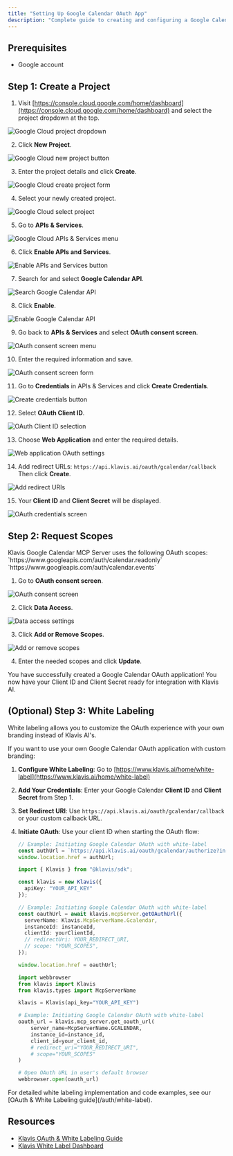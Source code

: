 ```yaml
---
title: "Setting Up Google Calendar OAuth App"
description: "Complete guide to creating and configuring a Google Calendar OAuth application"
---
```


## Prerequisites

- Google account

## Step 1: Create a Project

1. Visit [https://console.cloud.google.com/home/dashboard](https://console.cloud.google.com/home/dashboard) and select the project dropdown at the top.

<img src="/images/knowledge-base/google_calendar_oauth_app/step1_box.png" alt="Google Cloud project dropdown" />

2. Click **New Project**.

<img src="/images/knowledge-base/google_calendar_oauth_app/step2_new_project.png" alt="Google Cloud new project button" />

3. Enter the project details and click **Create**.

<img src="/images/knowledge-base/google_calendar_oauth_app/step3_create.png" alt="Google Cloud create project form" />

4. Select your newly created project.

<img src="/images/knowledge-base/google_calendar_oauth_app/step4_select_project.png" alt="Google Cloud select project" />

5. Go to **APIs & Services**.

<img src="/images/knowledge-base/google_calendar_oauth_app/step5_apis_and_services.png" alt="Google Cloud APIs & Services menu" />

6. Click **Enable APIs and Services**.

<img src="/images/knowledge-base/google_calendar_oauth_app/step6_enable_api_services.png" alt="Enable APIs and Services button" />

7. Search for and select **Google Calendar API**.

<img src="/images/knowledge-base/google_calendar_oauth_app/step7_select_calendar.png" alt="Search Google Calendar API" />

8. Click **Enable**.

<img src="/images/knowledge-base/google_calendar_oauth_app/step8_enable.png" alt="Enable Google Calendar API" />

9. Go back to **APIs & Services** and select **OAuth consent screen**.

<img src="/images/knowledge-base/google_calendar_oauth_app/step9_oauth_screen.png" alt="OAuth consent screen menu" />

10. Enter the required information and save.

<img src="/images/knowledge-base/google_calendar_oauth_app/step10_info.png" alt="OAuth consent screen form" />

11. Go to **Credentials** in APIs & Services and click **Create Credentials**.

<img src="/images/knowledge-base/google_calendar_oauth_app/step11_CreateCredentials.png" alt="Create credentials button" />

12. Select **OAuth Client ID**.

<img src="/images/knowledge-base/google_calendar_oauth_app/step12_OAuthClientID.png" alt="OAuth Client ID selection" />

13. Choose **Web Application** and enter the required details.

<img src="/images/knowledge-base/google_calendar_oauth_app/step13_WebApplication.png" alt="Web application OAuth settings" />

14. Add redirect URLs:
    `https://api.klavis.ai/oauth/gcalendar/callback`
    Then click **Create**.

<img src="/images/knowledge-base/google_calendar_oauth_app/step14_redirect_uri.png" alt="Add redirect URIs" />

15. Your **Client ID** and **Client Secret** will be displayed.

<img src="/images/knowledge-base/google_calendar_oauth_app/step15_credentials.png" alt="OAuth credentials screen" />


## Step 2: Request Scopes

<Note>
Klavis Google Calendar MCP Server uses the following OAuth scopes:
`https://www.googleapis.com/auth/calendar.readonly`
`https://www.googleapis.com/auth/calendar.events`
</Note>

1. Go to **OAuth consent screen**.

<img src="/images/knowledge-base/google_calendar_oauth_app/scope1_oauth.png" alt="OAuth consent screen" />

2. Click **Data Access**.

<img src="/images/knowledge-base/google_calendar_oauth_app/scope2_data_access.png" alt="Data access settings" />

3. Click **Add or Remove Scopes**.

<img src="/images/knowledge-base/google_calendar_oauth_app/scope3_add_scopes.png" alt="Add or remove scopes" />

4. Enter the needed scopes and click **Update**.

<Check>
You have successfully created a Google Calendar OAuth application! You now have your Client ID and Client Secret ready for integration with Klavis AI.
</Check>

## (Optional) Step 3: White Labeling

<Note>
White labeling allows you to customize the OAuth experience with your own branding instead of Klavis AI's.
</Note>

If you want to use your own Google Calendar OAuth application with custom branding:

1. **Configure White Labeling**: Go to [https://www.klavis.ai/home/white-label](https://www.klavis.ai/home/white-label)
2. **Add Your Credentials**: Enter your Google Calendar **Client ID** and **Client Secret** from Step 1.
3. **Set Redirect URI**: Use `https://api.klavis.ai/oauth/gcalendar/callback` or your custom callback URL.
4. **Initiate OAuth**: Use your client ID when starting the OAuth flow:

   <CodeGroup>
   
   ```javascript without SDK
   // Example: Initiating Google Calendar OAuth with white-label
   const authUrl = `https://api.klavis.ai/oauth/gcalendar/authorize?instance_id=${instanceId}&client_id=${yourClientId}`;
   window.location.href = authUrl;
   ```
   
   ```typescript TypeScript SDK
   import { Klavis } from "@klavis/sdk";
   
   const klavis = new Klavis({
     apiKey: "YOUR_API_KEY"
   });
   
   // Example: Initiating Google Calendar OAuth with white-label
   const oauthUrl = await klavis.mcpServer.getOAuthUrl({
     serverName: Klavis.McpServerName.Gcalendar,
     instanceId: instanceId,
     clientId: yourClientId,
     // redirectUri: YOUR_REDIRECT_URI,
     // scope: "YOUR_SCOPES", 
   });
   
   window.location.href = oauthUrl;
   ```
   
   ```python Python SDK
   import webbrowser
   from klavis import Klavis
   from klavis.types import McpServerName
   
   klavis = Klavis(api_key="YOUR_API_KEY")
   
   # Example: Initiating Google Calendar OAuth with white-label
   oauth_url = klavis.mcp_server.get_oauth_url(
       server_name=McpServerName.GCALENDAR,
       instance_id=instance_id,
       client_id=your_client_id,
       # redirect_uri="YOUR_REDIRECT_URI",
       # scope="YOUR_SCOPES"
   )
   
   # Open OAuth URL in user's default browser
   webbrowser.open(oauth_url)
   ```
   
   </CodeGroup>
<Tip>
For detailed white labeling implementation and code examples, see our [OAuth & White Labeling guide](/auth/white-label).
</Tip>

## Resources
- [Klavis OAuth & White Labeling Guide](/auth/white-label)
- [Klavis White Label Dashboard](https://www.klavis.ai/home/white-label)